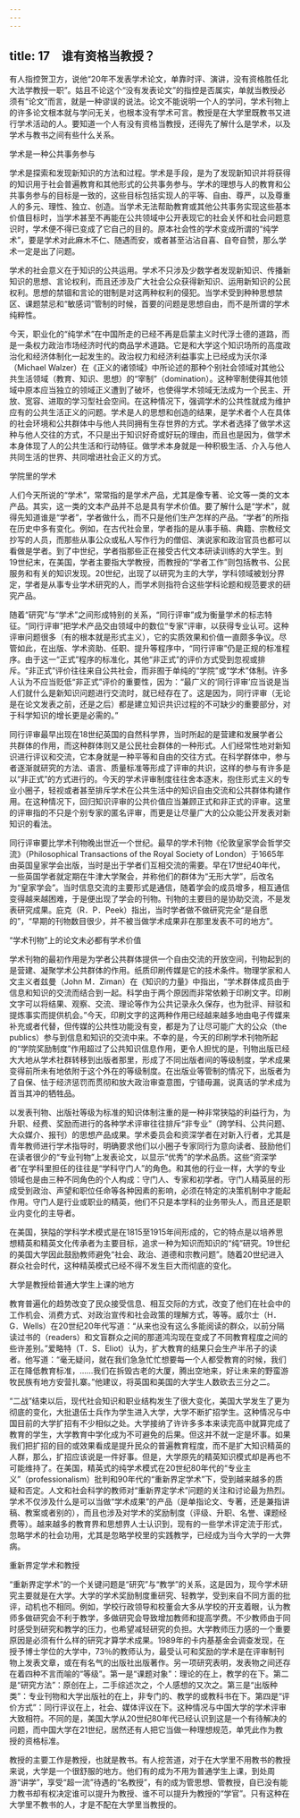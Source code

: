 ```yaml
---
---
---
```

title: 17　谁有资格当教授？
---




有人指控贺卫方，说他“20年不发表学术论文，单靠时评、演讲，没有资格胜任北大法学教授一职”。姑且不论这个“没有发表论文”的指控是否属实，单就当教授必须有“论文”而言，就是一种谬误的说法。论文不能说明一个人的学问，学术刊物上的许多论文根本就与学问无关，也根本没有学术可言。教授是在大学里既教书又进行学术活动的人。要知道一个人有没有资格当教授，还得先了解什么是学术，以及学术与教书之间有些什么关系。





学术是一种公共事务参与


学术是探索和发现新知识的方法和过程。学术是手段，是为了发现新知识并将获得的知识用于社会普遍教育和其他形式的公共事务参与。学术的理想与人的教育和公共事务参与的目标是一致的，这些目标包括实现人的平等、自由、尊严，以及尊重人的多元、理性、独立、创造。当学术无法帮助教育或其他公共事务实现这些基本价值目标时，当学术甚至不再能在公共领域中公开表现它的社会关怀和社会问题意识时，学术便不得已变成了它自己的目的。原本社会性的学术变成所谓的“纯学术”，要是学术对此麻木不仁、随遇而安，或者甚至沾沾自喜、自夸自赞，那么学术一定是出了问题。

学术的社会意义在于知识的公共运用。学术不只涉及少数学者发现新知识、传播新知识的思想、言论权利，而且还涉及广大社会公众获得新知识、运用新知识的公民权利。思想的禁锢和言论的钳制是对这两种权利的侵犯。当学术受到种种思想禁区、课题禁忌和“敏感词”管制的时候，首要的问题是思想自由，而不是所谓的学术纯粹性。

今天，职业化的“纯学术”在中国所走的已经不再是启蒙主义时代浮士德的道路，而是一条权力政治市场经济时代的商品学术道路。它是和大学这个知识场所的高度政治化和经济体制化一起发生的。政治权力和经济利益事实上已经成为沃尔泽（Michael Walzer）在《正义的诸领域》中所论述的那种个别社会领域对其他公共生活领域（教育、知识、思想）的“宰制”（domination）。这种宰制使得其他领域中原本应当独立的领域正义遭到了破坏，也使得学术领域无法成为一个民主、开放、宽容、进取的学习型社会空间。在这种情况下，强调学术的公共性就成为维护应有的公共生活正义的问题。学术是人的思想和创造的结果，是学术者个人在具体的社会环境和公共群体中与他人共同拥有生存世界的方式。学术者选择了做学术这种与他人交往的方式，不只是出于知识好奇或好玩的理由，而且也是因为，做学术本身体现了人的公共生活和行动特征。做学术本身就是一种积极生活、介入与他人共同生活的世界、共同增进社会正义的方式。





学院里的学术


人们今天所说的“学术”，常常指的是学术产品，尤其是像专著、论文等一类的文本产品。其实，这一类的文本产品并不总是具有学术价值。要了解什么是“学术”，就得先知道谁是“学者”，学者做什么，而不只是他们生产怎样的产品。“学者”的所指在历史中多有变化。例如，在古代社会里，学者指的是从事手稿、典籍、宗教经文抄写的人员，而那些从事公众或私人写作行为的僧侣、演说家和政治官员也都可以看做是学者。到了中世纪，学者指那些正在接受古代文本研读训练的大学生。到19世纪末，在美国，学者主要指大学教授，而教授的“学者工作”则包括教书、公民服务和有关的知识发现。20世纪，出现了以研究为主的大学，学科领域被划分界定，学者是从事专业学术研究的人，而学术则指符合这些学科论题和规范要求的研究产品。

随着“研究”与“学术”之间形成特别的关系，“同行评审”成为衡量学术的标志特征。“同行评审”把学术产品交由领域中的数位“专家”评审，以获得专业认可。这种评审问题很多（有的根本就是形式主义），它的实质效果和价值一直颇多争议。尽管如此，在出版、学术资助、任职、提升等程序中，“同行评审”仍是正规的标准程序。由于这一“正式”程序的标准化，其他“非正式”的评价方式受到忽视或排斥。“非正式”评价往往来自公共社会，而非囿于单纯的“学院”或“学术”体制。许多人认为不应当贬低“非正式”评价的重要性，因为：“最广义的‘同行评审’应当说是当人们就什么是新知识问题进行交流时，就已经存在了。这是因为，同行评审（无论是在论文发表之前，还是之后）都是建立知识共识过程的不可缺少的重要部分，对于科学知识的增长更是必需的。”

同行评审最早出现在18世纪英国的自然科学界，当时所起的是营建和发展学者公共群体的作用，而这种群体则又是公民社会群体的一种形式。人们经常性地对新知识进行评议和交流，它本身就是一种平等和自由的交往方式。在科学群体中，参与者逐渐就研究的方法、语言、质量标准等形成了评审的共识，这样的参与有许多是以“非正式”的方式进行的。今天的学术评审制度往往舍本逐末，抱住形式主义的专业小圈子，轻视或者甚至排斥学术在公共生活中的知识自由交流和公共群体构建作用。在这种情况下，回归知识评审的公共价值应当兼顾正式和非正式的评审。这里的评审指的不只是个别专家的匿名评审，而更是让尽量广大的公众能公开发表对新知识的看法。

同行评审要比学术刊物晚出世近一个世纪。最早的学术刊物《伦敦皇家学会哲学交流》（Philosophical Transactions of the Royal Society of London）于1665年由英国皇家学会出版，当时是出于学者们互相交流的需要。早在17世纪40年代，一些英国学者就定期在牛津大学聚会，并称他们的群体为“无形大学”，后改名为“皇家学会”。当时信息交流的主要形式是通信，随着学会的成员增多，相互通信变得越来越困难，于是便出现了学会的刊物。刊物的主要目的是协助交流，不是发表研究成果。庇克（R．P．Peek）指出，当时学者做不做研究完全“是自愿的”，“早期的刊物数目很少，并不被当做学术成果非在那里发表不可的地方”。





“学术刊物”上的论文未必都有学术价值


学术刊物的最初作用是为学者公共群体提供一个自由交流的开放空间，刊物起到的是营建、凝聚学术公共群体的作用。纸质印刷传媒是它的技术条件。物理学家和人文主义者兹曼（John M．Ziman）在《知识的力量》中指出，“学术群体成员由于信息和知识的交流而结合到一起。科学由于两个原因而非常依赖于印刷文字。印刷文字可以将结果、观察、交流、理论等作为公共记录永久保存，也为批评、辩驳和提炼事实而提供机会。”今天，印刷文字的这两种作用已经越来越多地由电子传媒来补充或者代替，但传媒的公共性功能没有变，都是为了让尽可能广大的公众（the publics）参与到信息和知识的交流中来。不幸的是，今天的印刷学术刊物所起的“学院奖励制度”作用超过了公共知识信息作用，更令人担忧的是，刊物出版已经大大地从学术社群转移到出版者那里，形成了不同出版者间的等级制度，学术成果变得前所未有地依附于这个外在的等级制度。在出版业等管制的情况下，出版者为了自保、怯于经济惩罚而贯彻和放大政治审查意图，宁错毋漏，说真话的学术成为首当其冲的牺牲品。

以发表刊物、出版社等级为标准的知识体制注重的是一种非常狭隘的利益行为，为升职、经费、奖励而进行的各种学术评审往往排斥“非专业”（跨学科、公共问题、大众媒介、报刊）的思想产品成果。学术委员会和资深学者在对新入行者，尤其是青年教师进行学术指导时，明确要求他们以小圈子专家同行为意向读者、鼓励他们在读者很少的“专业刊物”上发表论文，以显示“优秀”的学术品质。这些“资深学者”在学科里担任的往往是“学科守门人”的角色。和其他的行业一样，大学的专业领域也是由三种不同角色的个人构成：守门人、专家和初学者。守门人精英层的形成受到政治、声望和职位任命等各种因素的影响，必须在特定的决策机制中才能起作用。守门人是行业或职业的精英，他们不只是本学科的业务带头人，而且还是职业内变化的主导者。

在美国，狭隘的学科学术模式是在1815至1915年间形成的，它的特点是以培养思想精英和精英文化传承者为主要目标，追求一种为知识而知识的“纯”研究。19世纪的美国大学因此鼓励教师避免“社会、政治、道德和宗教问题”。随着20世纪进入群众社会时代，这种精英模式已经不得不发生巨大而彻底的变化。





大学是教授给普通大学生上课的地方


教育普遍化的趋势改变了民众接受信息、相互交际的方式，改变了他们在社会中的工作机会、消费方式、对政治宣传和社会政策的理解方式，等等。威尔士（H．G．Wells）在20世纪20年代写道：“从来也没有这么多能阅读的群众，以前分隔读过书的（readers）和文盲群众之间的那道鸿沟现在变成了不同教育程度之间的些许差别。”爱略特（T．S．Eliot）认为，扩大教育的结果只会生产半吊子的读者。他写道：“毫无疑问，就在我们急急忙忙想要每一个人都受教育的时候，我们正在降低教育标准，……我们在拆毁古老的大厦，腾出空地来，好让未来的野蛮游牧民族有地方安营扎寨。”他建议，将英国和美国的大学生人数砍去三分之二。

“二战”结束以后，现代社会知识和职业结构发生了很大变化，美国大学发生了更为彻底的变化，大批退伍士兵作为学生进入大学，大学不断扩招学生。这种情况与中国目前的大学扩招有不少相似之处。大学接纳了许许多多本来读完高中就算完成了教育的学生，大学教育中学化成为不可避免的后果。但这并不就一定是坏事。如果我们把扩招的目的或效果看成是提升民众的普遍教育程度，而不是扩大知识精英的人群，那么，扩招应该说是一件好事。但是，大学原先的精英知识模式却是再也不可能维持了。在美国，精英式的纯学术模式在20世纪80年代的“专业主义”（professionalism）批判和90年代的“重新界定学术”下，受到越来越多的质疑和否定。人文和社会科学的教师对“重新界定学术”问题的关注和讨论最为热烈。学术不仅涉及什么是可以当做“学术成果”的产品（是单指论文、专著，还是兼指讲稿、教案或者别的），而且也涉及对学术的奖励制度（评级、升职、名誉、课题经费等）。越来越多的教育界和思想界人士认识到，现有的一些学术评定流于形式，忽略学术的社会功用，尤其是忽略学校里的实践教学，已经成为当今大学的一大弊病。





重新界定学术和教授


“重新界定学术”的一个关键问题是“研究”与“教学”的关系，这是因为，现今学术研究主要就是在大学。大学的学术奖励制度重研究、轻教学，受到来自不同方面的批评，动机也不相同。例如，学校行政领导和校董会大多从学校的开支着眼，认为教师多做研究会不利于教学，多做研究会导致增加教师和提高学费。不少教师由于同时感受到研究和教学的压力，也希望减轻研究的负担。大学教师压力感的一个重要原因是必须有什么样的研究才算学术成果。1989年的卡内基基金会调查发现，在授予博士学位的大学中，73％的教师认为，最受认可和奖励的学术是在评审制刊物上发表文章，或在有名气的出版社出版著作。另一项研究表明，发表物之间还存在着四种不言而喻的“等级”。第一是“课题对象”：理论的在上，教学的在下。第二是“研究方法”：原创在上，二手综述次之，个人感想的又次之。第三是“出版种类”：专业刊物和大学出版社的在上，非专门的、教学的或教科书在下。第四是“评价方式”：同行评议在上，社会、媒体评议在下。这种情况与中国大学的学术评审大致相符。不同的是，美国大学从20世纪80年代已经认识到这是一个有待解决的问题，而中国大学在21世纪，居然还有人把它当做一种理想规范，单凭此作为教授的资格标准。

教授的主要工作是教授，也就是教书。有人挖苦道，对于在大学里不用教书的教授来说，大学是一个很舒服的地方。他们有的成为不用为普通学生上课，到处周游“讲学”，享受“超一流”待遇的“名教授”，有的成为管思想、管教授，自已没有能力教书却有权决定谁可以提升为教授、谁不可以提升为教授的“学官”。只有这种在大学里不教书的人，才是不配在大学里当教授的。